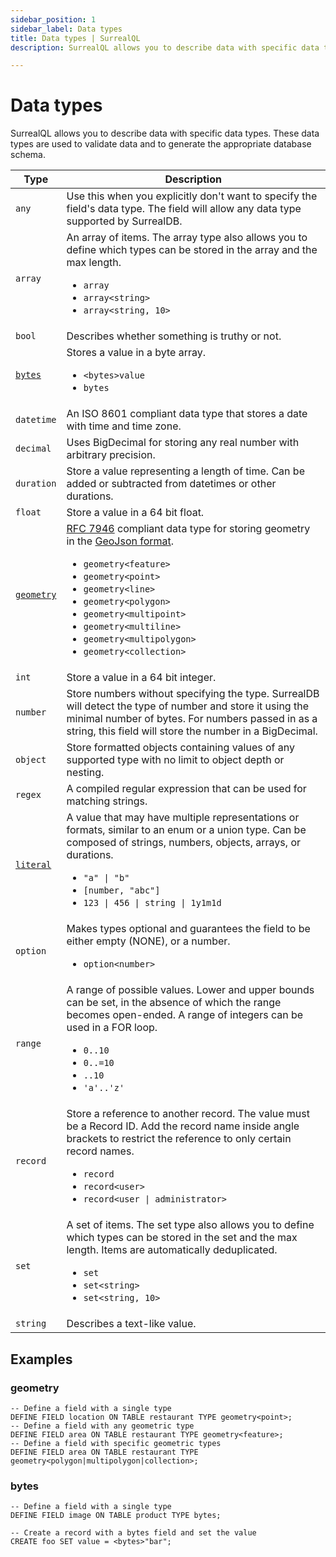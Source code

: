```yaml
---
sidebar_position: 1
sidebar_label: Data types
title: Data types | SurrealQL
description: SurrealQL allows you to describe data with specific data types. These data types are used to validate data and to generate the appropriate database schema.

---
```


# Data types

SurrealQL allows you to describe data with specific data types. These data types are used to validate data and to generate the appropriate database schema.

<table>
    <thead>
        <tr>
            <th scope="col">Type</th>
            <th scope="col">Description</th>
        </tr>
    </thead>
    <tbody>
        <tr>
            <td scope="row" data-label="Type">
                <code class="text-nowrap">any</code>
            </td>
            <td scope="row" data-label="Description">
                Use this when you explicitly don't want to specify the field's data type. The field will allow any data type supported by SurrealDB.
            </td>
        </tr>
        <tr>
            <td scope="row" data-label="Type">
                <code class="text-nowrap">array</code>
            </td>
            <td scope="row" data-label="Description">
                An array of items.
                The array type also allows you to define which types can be stored in the array and the max length.
                <ul>
                    <li><code>array</code></li>
                    <li><code>array&lt;string&gt;</code></li>
                    <li><code>array&lt;string, 10&gt;</code></li>
                </ul>
            </td>
        </tr>
        <tr>
            <td scope="row" data-label="Type">
                <code class="text-nowrap">bool</code>
            </td>
            <td scope="row" data-label="Description">
                Describes whether something is truthy or not.
            </td>
        </tr>
        <tr>
            <td scope="row" data-label="Type">
                <a href="#bytes"><code class="text-nowrap">bytes</code></a>
            </td>
            <td scope="row" data-label="Description">
                Stores a value in a byte array.
                <ul>
                    <li><code>&lt;bytes&gt;value</code></li>
                    <li><code>bytes</code></li>
                </ul>
            </td>
        </tr>
        <tr>
            <td scope="row" data-label="Type">
                <code class="text-nowrap">datetime</code>
            </td>
            <td scope="row" data-label="Description">
                An ISO 8601 compliant data type that stores a date with time and time zone.
            </td>
        </tr>
        <tr>
            <td scope="row" data-label="Type">
                <code class="text-nowrap">decimal</code>
            </td>
            <td scope="row" data-label="Description">
                Uses BigDecimal for storing any real number with arbitrary precision.
            </td>
        </tr>
        <tr>
            <td scope="row" data-label="Type">
                <code class="text-nowrap">duration</code>
            </td>
            <td scope="row" data-label="Description">
                Store a value representing a length of time. Can be added or subtracted from datetimes or other durations.
            </td>
        </tr>
        <tr>
            <td scope="row" data-label="Type">
                <code class="text-nowrap">float</code>
            </td>
            <td scope="row" data-label="Description">
                Store a value in a 64 bit float.
            </td>
        </tr>
        <tr>
            <td scope="row" data-label="Type">
                <a href="#geometry"><code class="text-nowrap">geometry</code></a>
            </td>
            <td scope="row" data-label="Description">
                <a href="https://www.rfc-editor.org/rfc/rfc7946" target="_blank" title="Link to RFC 7946">RFC 7946</a> compliant data type for storing geometry in the <a href="https://geojson.org/" target="_blank" title="Link to the GeoJson website">GeoJson format</a>.
                <ul>
                    <li><code>geometry&lt;feature&gt;</code></li>
                    <li><code>geometry&lt;point&gt;</code></li>
                    <li><code>geometry&lt;line&gt;</code></li>
                    <li><code>geometry&lt;polygon&gt;</code></li>
                    <li><code>geometry&lt;multipoint&gt;</code></li>
                    <li><code>geometry&lt;multiline&gt;</code></li>
                    <li><code>geometry&lt;multipolygon&gt;</code></li>
                    <li><code>geometry&lt;collection&gt;</code></li>
                </ul>
            </td>
        </tr>
        <tr>
            <td scope="row" data-label="Type">
                <code class="text-nowrap">int</code>
            </td>
            <td scope="row" data-label="Description">
                Store a value in a 64 bit integer.
            </td>
        </tr>
        <tr>
            <td scope="row" data-label="Type">
                <code class="text-nowrap">number</code>
            </td>
            <td scope="row" data-label="Description">
                Store numbers without specifying the type.
                SurrealDB will detect the type of number and store it using the minimal number of bytes.
                For numbers passed in as a string, this field will store the number in a BigDecimal.
            </td>
        </tr>
        <tr>
            <td scope="row" data-label="Type">
                <code class="text-nowrap">object</code>
            </td>
            <td scope="row" data-label="Description">
                Store formatted objects containing values of any supported type with no limit to object depth or nesting.
            </td>
        </tr>
        <tr>
            <td scope="row" data-label="Type">
                <code class="text-nowrap">regex</code>
            </td>
            <td scope="row" data-label="Description">
                A compiled regular expression that can be used for matching strings.
            </td>
        </tr>
        <tr>
            <td scope="row" data-label="Type">
                <a href="/docs/surrealql/datamodel/literals"><code class="text-nowrap">literal</code></a>
            </td>
            <td scope="row" data-label="Description">
                A value that may have multiple representations or formats, similar to an enum or a union type. Can be composed of strings, numbers, objects, arrays, or durations.
                <ul>
                    <li><code>"a" | "b"</code></li>
                    <li><code>[number, "abc"]</code></li>
                    <li><code>123 | 456 | string | 1y1m1d</code></li>
                </ul>
            </td>
        </tr>
        <tr>
            <td scope="row" data-label="Type">
                <code class="text-nowrap">option</code>
            </td>
            <td scope="row" data-label="Description">
                Makes types optional and guarantees the field to be either empty (NONE), or a number.
                <ul>
                    <li><code>option&lt;number&gt;</code> </li>
                </ul>
            </td>
        </tr>
        <tr>
            <td scope="row" data-label="Type">
                <code class="text-nowrap">range</code>
            </td>
            <td scope="row" data-label="Description">
                A range of possible values. Lower and upper bounds can be set, in the absence of which the range becomes open-ended. A range of integers can be used in a FOR loop.
                <ul>
                    <li><code>0..10</code> </li>
                    <li><code>0..=10</code> </li>
                    <li><code>..10</code> </li>
                    <li><code>'a'..'z'</code> </li>
                </ul>
            </td>
        </tr>
        <tr>
            <td scope="row" data-label="Type">
                <code class="text-nowrap">record</code>
            </td>
            <td scope="row" data-label="Description">
                Store a reference to another record. The value must be a Record ID. Add the record name inside angle brackets to restrict the reference to only certain record names.
                <ul>
                    <li><code>record</code></li>
                    <li><code>record&lt;user&gt;</code></li>
                    <li><code>record&lt;user | administrator&gt;</code></li>
                </ul>
            </td>
        </tr>
        <tr>
            <td scope="row" data-label="Type">
                <code class="text-nowrap">set</code>
            </td>
            <td scope="row" data-label="Description">
                A set of items. 
                The set type also allows you to define which types can be stored in the set and the max length.
                Items are automatically deduplicated.
                <ul>
                    <li><code>set</code></li>
                    <li><code>set&lt;string&gt;</code></li>
                    <li><code>set&lt;string, 10&gt;</code></li>
                </ul>
            </td>
        </tr>
        <tr>
            <td scope="row" data-label="Type">
                <code class="text-nowrap">string</code>
            </td>
            <td scope="row" data-label="Description">
                Describes a text-like value.
            </td>
        </tr>
    </tbody>
</table>

## Examples

### geometry

```surql
-- Define a field with a single type
DEFINE FIELD location ON TABLE restaurant TYPE geometry<point>;
-- Define a field with any geometric type
DEFINE FIELD area ON TABLE restaurant TYPE geometry<feature>;
-- Define a field with specific geometric types
DEFINE FIELD area ON TABLE restaurant TYPE geometry<polygon|multipolygon|collection>;
```

### bytes

```surql
-- Define a field with a single type
DEFINE FIELD image ON TABLE product TYPE bytes;

-- Create a record with a bytes field and set the value
CREATE foo SET value = <bytes>"bar";

```
